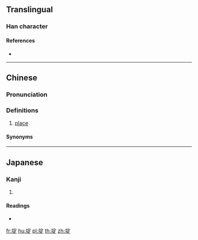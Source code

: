 {{character info/new}}
==Translingual==

===Han character===
{{Han char|rn=32|rad=土|as=08|sn=11|four=|canj=GJMO|ids=⿰土定}}

====References====
* {{Han ref|kx=0230.160|dkj=05157|dj=0466.260|hdz=10458.030|uh=57DE|ud=22494}}

----

==Chinese==
{{zh-forms}}

===Pronunciation===
{{zh-pron
|c=deng6
|cat=n
}}

===Definitions===
{{zh-hanzi}}

# {{lb|zh|Cantonese}} [[place]]

====Synonyms====
{{zh-dial|地方}}

----

==Japanese==

===Kanji===
{{ja-kanji|grade=|rs=土08}}

# {{defn|lang=ja|sort=土08}}

====Readings====
* {{ja-readings|on=[[てい]] (tei)|kun=[[つつみ]] (tsutsumi)}}

[[fr:埞]]
[[hu:埞]]
[[pl:埞]]
[[th:埞]]
[[zh:埞]]